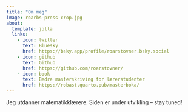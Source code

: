 ```yaml
---
title: "Om meg"
image: roarbs-press-crop.jpg
about:
  template: jolla
  links:
    - icon: twitter
      text: Bluesky
      href: https://bsky.app/profile/roarstovner.bsky.social
    - icon: github
      text: Github
      href: https://github.com/roarstovner/
    - icon: book
      text: Bedre masterskriving for lærerstudenter
      href: https://robast.quarto.pub/masterboka/
---
```


Jeg utdanner matematikklærere. Siden er under utvikling -- stay tuned!
